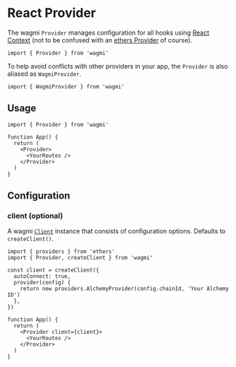 # React Provider

The wagmi `Provider` manages configuration for all hooks using [React Context](https://reactjs.org/docs/context.html) (not to be confused with an [ethers Provider](https://docs.ethers.io/v5/api/providers/) of course).

```tsx
import { Provider } from 'wagmi'
```

To help avoid conflicts with other providers in your app, the `Provider` is also aliased as `WagmiProvider`.

```tsx
import { WagmiProvider } from 'wagmi'
```

## Usage

```tsx
import { Provider } from 'wagmi'

function App() {
  return (
    <Provider>
      <YourRoutes />
    </Provider>
  )
}
```

## Configuration

### client (optional)

A wagmi [`Client`](/docs/client) instance that consists of configuration options. Defaults to `createClient()`.

```tsx {4-9,13}
import { providers } from 'ethers'
import { Provider, createClient } from 'wagmi'

const client = createClient({
  autoConnect: true,
  provider(config) {
    return new providers.AlchemyProvider(config.chainId, 'Your Alchemy ID')
  },
})

function App() {
  return (
    <Provider client={client}>
      <YourRoutes />
    </Provider>
  )
}
```
